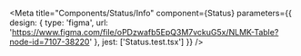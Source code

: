 
<Meta
  title="Components/Status/Info"
  component={Status}
  parameters={{
    design: {
      type: 'figma',
      url: 'https://www.figma.com/file/oPDzwafb5EpQ3M7vckuG5x/NLMK-Table?node-id=7107-38220'
    },
    jest: ['Status.test.tsx']
  }}
/>

<Story of={DecoratorDefault} />

<Unstyled>
  <Stories />
</Unstyled>

